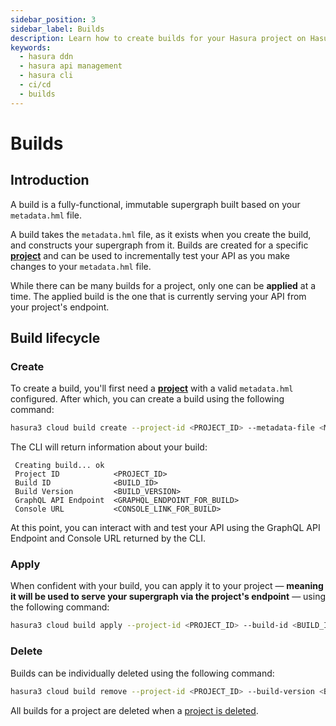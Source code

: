 ```yaml
---
sidebar_position: 3
sidebar_label: Builds
description: Learn how to create builds for your Hasura project on Hasura DDN.
keywords:
  - hasura ddn
  - hasura api management
  - hasura cli
  - ci/cd
  - builds
---
```


# Builds

## Introduction

A build is a fully-functional, immutable supergraph built based on your `metadata.hml` file.

A build takes the `metadata.hml` file, as it exists when you create the build, and constructs your supergraph from it.
Builds are created for a specific [**project**](/ci-cd/projects.mdx) and can be used to incrementally test your API as
you make changes to your `metadata.hml` file.

While there can be many builds for a project, only one can be **applied** at a time. The applied build is the one that
is currently serving your API from your project's endpoint.

## Build lifecycle

### Create

To create a build, you'll first need a [**project**](/ci-cd/projects.mdx) with a valid `metadata.hml` configured. After
which, you can create a build using the following command:

```bash
hasura3 cloud build create --project-id <PROJECT_ID> --metadata-file <METADATA_FILE>
```

The CLI will return information about your build:

```text
 Creating build... ok
 Project ID            <PROJECT_ID>
 Build ID              <BUILD_ID>
 Build Version         <BUILD_VERSION>
 GraphQL API Endpoint  <GRAPHQL_ENDPOINT_FOR_BUILD>
 Console URL           <CONSOLE_LINK_FOR_BUILD>
```

At this point, you can interact with and test your API using the GraphQL API Endpoint and Console URL returned by the
CLI.

### Apply

When confident with your build, you can apply it to your project — **meaning it will be used to serve your supergraph
via the project's endpoint** — using the following command:

```bash
hasura3 cloud build apply --project-id <PROJECT_ID> --build-id <BUILD_ID>
```

### Delete

Builds can be individually deleted using the following command:

```bash
hasura3 cloud build remove --project-id <PROJECT_ID> --build-version <BUILD_VERSION>
```

All builds for a project are deleted when a [project is deleted](/ci-cd/projects.mdx/#delete).
